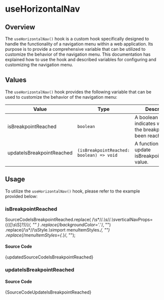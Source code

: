 
# useHorizontalNav

## Overview

The `useHorizontalNav()` hook is a custom hook specifically designed to handle the functionality of a navigation menu within a web application. Its purpose is to provide a comprehensive variable that can be utilized to customize the behavior of the navigation menu. This documentation has explained how to use the hook and described variables for configuring and customizing the navigation menu.

## Values

The `useHorizontalNav()` hook provides the following variable that can be used to customize the behavior of the navigation menu:

| Value                     | Type                                     | Description                                                             |
| ------------------------- | ---------------------------------------- | ----------------------------------------------------------------------- |
| isBreakpointReached       | `boolean`                                | A boolean value that indicates whether the breakpoint has been reached. |
| updateIsBreakpointReached | `(isBreakpointReached: boolean) => void` | A function used to update isBreakpointReached value.                    |

## Usage

To utilize the `useHorizontalNav()` hook, please refer to the example provided below:

### isBreakpointReached

  SourceCodeIsBreakpointReached.replace(
    /\s*\/\/.*\s*\/\/.*\s*verticalNavProps=\{\{([\s\S]*?)\}\}/,
    ""
  )
    .replace(/backgroundColor='.*'/, "")
    .replace(/\s*\/\/\sStyle.*\s*import menuItemStyles.*/, "")
    .replace(/menuItemStyles={.*}/, "");

<BrowserWindow url="/use-horizontal-nav/is-breakpoint-reached">
  <Provider>
    <IsBreakpointReached />
  </Provider>
</BrowserWindow>

#### Source Code

<TsToJsCodeSnippet>{updatedSourceCodeIsBreakpointReached}</TsToJsCodeSnippet>

### updateIsBreakpointReached

<BrowserWindow url="/use-horizontal-nav/updated-is-breakpoint-reached">
  <Provider>
    <UpdateIsBreakpointReached />
  </Provider>
</BrowserWindow>

#### Source Code

<TsToJsCodeSnippet>{SourceCodeUpdateIsBreakpointReached}</TsToJsCodeSnippet>
